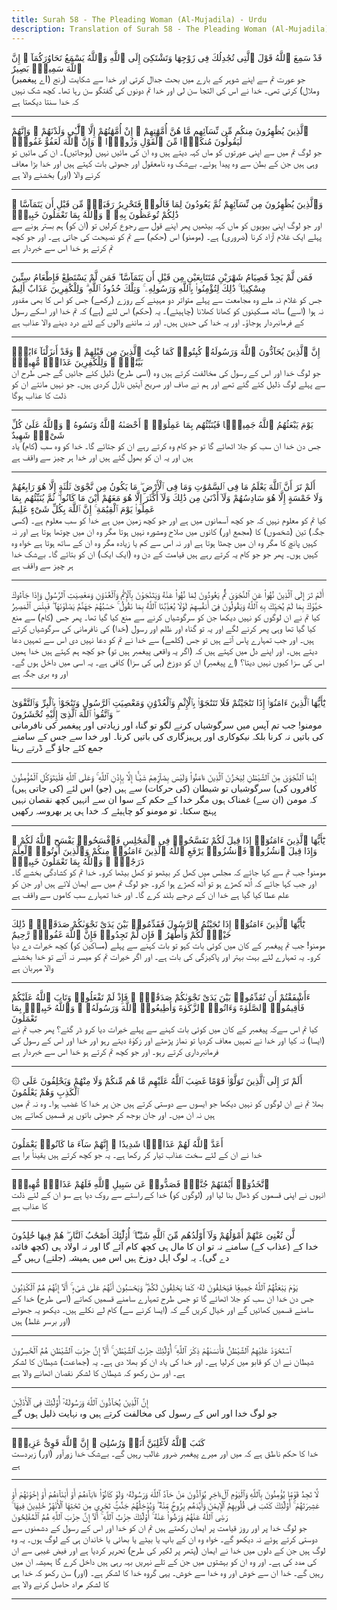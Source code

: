 ```yaml
---
title: Surah 58 - The Pleading Woman (Al-Mujadila) - Urdu
description: Translation of Surah 58 - The Pleading Woman (Al-Mujadila) in Urdu
---
```





<Aside type="quran" title="1">
قَدْ سَمِعَ ٱللَّهُ قَوْلَ ٱلَّتِى تُجَٰدِلُكَ فِى زَوْجِهَا وَتَشْتَكِىٓ إِلَى ٱللَّهِ وَٱللَّهُ يَسْمَعُ تَحَاوُرَكُمَآ ۚ إِنَّ ٱللَّهَ سَمِيعٌۢ بَصِيرٌ
</Aside>

<Aside type="reference" title="1">
(اے پیغمبر) جو عورت تم سے اپنے شوہر کے بارے میں بحث جدال کرتی اور خدا سے شکایت (رنج وملال) کرتی تھی۔ خدا نے اس کی التجا سن لی اور خدا تم دونوں کی گفتگو سن رہا تھا۔ کچھ شک نہیں کہ خدا سنتا دیکھتا ہے
</Aside>

---

<Aside type="quran" title="2">
ٱلَّذِينَ يُظَٰهِرُونَ مِنكُم مِّن نِّسَآئِهِم مَّا هُنَّ أُمَّهَٰتِهِمْ ۖ إِنْ أُمَّهَٰتُهُمْ إِلَّا ٱلَّٰٓـِٔى وَلَدْنَهُمْ ۚ وَإِنَّهُمْ لَيَقُولُونَ مُنكَرًۭا مِّنَ ٱلْقَوْلِ وَزُورًۭا ۚ وَإِنَّ ٱللَّهَ لَعَفُوٌّ غَفُورٌۭ
</Aside>

<Aside type="reference" title="2">
جو لوگ تم میں سے اپنی عورتوں کو ماں کہہ دیتے ہیں وہ ان کی مائیں نہیں (ہوجاتیں)۔ ان کی مائیں تو وہی ہیں جن کے بطن سے وہ پیدا ہوئے۔ بےشک وہ نامعقول اور جھوٹی بات کہتے ہیں اور خدا بڑا معاف کرنے والا (اور) بخشنے والا ہے
</Aside>

---

<Aside type="quran" title="3">
وَٱلَّذِينَ يُظَٰهِرُونَ مِن نِّسَآئِهِمْ ثُمَّ يَعُودُونَ لِمَا قَالُوا۟ فَتَحْرِيرُ رَقَبَةٍۢ مِّن قَبْلِ أَن يَتَمَآسَّا ۚ ذَٰلِكُمْ تُوعَظُونَ بِهِۦ ۚ وَٱللَّهُ بِمَا تَعْمَلُونَ خَبِيرٌۭ
</Aside>

<Aside type="reference" title="3">
اور جو لوگ اپنی بیویوں کو ماں کہہ بیٹھیں پھر اپنے قول سے رجوع کرلیں تو (ان کو) ہم بستر ہونے سے پہلے ایک غلام آزاد کرنا (ضروری) ہے۔ (مومنو) اس (حکم) سے تم کو نصیحت کی جاتی ہے۔ اور جو کچھ تم کرتے ہو خدا اس سے خبردار ہے
</Aside>

---

<Aside type="quran" title="4">
فَمَن لَّمْ يَجِدْ فَصِيَامُ شَهْرَيْنِ مُتَتَابِعَيْنِ مِن قَبْلِ أَن يَتَمَآسَّا ۖ فَمَن لَّمْ يَسْتَطِعْ فَإِطْعَامُ سِتِّينَ مِسْكِينًۭا ۚ ذَٰلِكَ لِتُؤْمِنُوا۟ بِٱللَّهِ وَرَسُولِهِۦ ۚ وَتِلْكَ حُدُودُ ٱللَّهِ ۗ وَلِلْكَٰفِرِينَ عَذَابٌ أَلِيمٌ
</Aside>

<Aside type="reference" title="4">
جس کو غلام نہ ملے وہ مجامعت سے پہلے متواتر دو مہینے کے روزے (رکھے) جس کو اس کا بھی مقدور نہ ہوا (اسے) ساٹھ مسکینوں کو کھانا کھلانا (چاہیئے)۔ یہ (حکم) اس لئے (ہے) کہ تم خدا اور اسکے رسول کے فرمانبردار ہوجاؤ۔ اور یہ خدا کی حدیں ہیں۔ اور نہ ماننے والوں کے لئے درد دینے والا عذاب ہے
</Aside>

---

<Aside type="quran" title="5">
إِنَّ ٱلَّذِينَ يُحَآدُّونَ ٱللَّهَ وَرَسُولَهُۥ كُبِتُوا۟ كَمَا كُبِتَ ٱلَّذِينَ مِن قَبْلِهِمْ ۚ وَقَدْ أَنزَلْنَآ ءَايَٰتٍۭ بَيِّنَٰتٍۢ ۚ وَلِلْكَٰفِرِينَ عَذَابٌۭ مُّهِينٌۭ
</Aside>

<Aside type="reference" title="5">
جو لوگ خدا اور اس کے رسول کی مخالفت کرتے ہیں وہ (اسی طرح) ذلیل کئے جائیں گے جس طرح ان سے پہلے لوگ ذلیل کئے گئے تھے اور ہم نے صاف اور صریح آیتیں نازل کردی ہیں۔ جو نہیں مانتے ان کو ذلت کا عذاب ہوگا
</Aside>

---

<Aside type="quran" title="6">
يَوْمَ يَبْعَثُهُمُ ٱللَّهُ جَمِيعًۭا فَيُنَبِّئُهُم بِمَا عَمِلُوٓا۟ ۚ أَحْصَىٰهُ ٱللَّهُ وَنَسُوهُ ۚ وَٱللَّهُ عَلَىٰ كُلِّ شَىْءٍۢ شَهِيدٌ
</Aside>

<Aside type="reference" title="6">
جس دن خدا ان سب کو جلا اٹھائے گا تو جو کام وہ کرتے رہے ان کو جتائے گا۔ خدا کو وہ سب (کام) یاد ہیں اور یہ ان کو بھول گئے ہیں اور خدا ہر چیز سے واقف ہے
</Aside>

---

<Aside type="quran" title="7">
أَلَمْ تَرَ أَنَّ ٱللَّهَ يَعْلَمُ مَا فِى ٱلسَّمَٰوَٰتِ وَمَا فِى ٱلْأَرْضِ ۖ مَا يَكُونُ مِن نَّجْوَىٰ ثَلَٰثَةٍ إِلَّا هُوَ رَابِعُهُمْ وَلَا خَمْسَةٍ إِلَّا هُوَ سَادِسُهُمْ وَلَآ أَدْنَىٰ مِن ذَٰلِكَ وَلَآ أَكْثَرَ إِلَّا هُوَ مَعَهُمْ أَيْنَ مَا كَانُوا۟ ۖ ثُمَّ يُنَبِّئُهُم بِمَا عَمِلُوا۟ يَوْمَ ٱلْقِيَٰمَةِ ۚ إِنَّ ٱللَّهَ بِكُلِّ شَىْءٍ عَلِيمٌ
</Aside>

<Aside type="reference" title="7">
کیا تم کو معلوم نہیں کہ جو کچھ آسمانوں میں ہے اور جو کچھ زمین میں ہے خدا کو سب معلوم ہے۔ (کسی جگہ) تین (شخصوں) کا (مجمع اور) کانوں میں صلاح ومشورہ نہیں ہوتا مگر وہ ان میں چوتھا ہوتا ہے اور نہ کہیں پانچ کا مگر وہ ان میں چھٹا ہوتا ہے اور نہ اس سے کم یا زیادہ مگر وہ ان کے ساتھ ہوتا ہے خواہ وہ کہیں ہوں۔ پھر جو جو کام یہ کرتے رہے ہیں قیامت کے دن وہ (ایک ایک) ان کو بتائے گا۔ بےشک خدا ہر چیز سے واقف ہے
</Aside>

---

<Aside type="quran" title="8">
أَلَمْ تَرَ إِلَى ٱلَّذِينَ نُهُوا۟ عَنِ ٱلنَّجْوَىٰ ثُمَّ يَعُودُونَ لِمَا نُهُوا۟ عَنْهُ وَيَتَنَٰجَوْنَ بِٱلْإِثْمِ وَٱلْعُدْوَٰنِ وَمَعْصِيَتِ ٱلرَّسُولِ وَإِذَا جَآءُوكَ حَيَّوْكَ بِمَا لَمْ يُحَيِّكَ بِهِ ٱللَّهُ وَيَقُولُونَ فِىٓ أَنفُسِهِمْ لَوْلَا يُعَذِّبُنَا ٱللَّهُ بِمَا نَقُولُ ۚ حَسْبُهُمْ جَهَنَّمُ يَصْلَوْنَهَا ۖ فَبِئْسَ ٱلْمَصِيرُ
</Aside>

<Aside type="reference" title="8">
کیا تم نے ان لوگوں کو نہیں دیکھا جن کو سرگوشیاں کرنے سے منع کیا گیا تھا۔ پھر جس (کام) سے منع کیا گیا تھا وہی پھر کرنے لگے اور یہ تو گناہ اور ظلم اور رسول (خدا) کی نافرمانی کی سرگوشیاں کرتے ہیں۔ اور جب تمہارے پاس آتے ہیں تو جس (کلمے) سے خدا نے تم کو دعا نہیں دی اس سے تمہیں دعا دیتے ہیں۔ اور اپنے دل میں کہتے ہیں کہ (اگر یہ واقعی پیغمبر ہیں تو) جو کچھ ہم کہتے ہیں خدا ہمیں اس کی سزا کیوں نہیں دیتا؟ (اے پیغمبر) ان کو دوزخ (ہی کی سزا) کافی ہے۔ یہ اسی میں داخل ہوں گے۔ اور وہ بری جگہ ہے
</Aside>

---

<Aside type="quran" title="9">
يَٰٓأَيُّهَا ٱلَّذِينَ ءَامَنُوٓا۟ إِذَا تَنَٰجَيْتُمْ فَلَا تَتَنَٰجَوْا۟ بِٱلْإِثْمِ وَٱلْعُدْوَٰنِ وَمَعْصِيَتِ ٱلرَّسُولِ وَتَنَٰجَوْا۟ بِٱلْبِرِّ وَٱلتَّقْوَىٰ ۖ وَٱتَّقُوا۟ ٱللَّهَ ٱلَّذِىٓ إِلَيْهِ تُحْشَرُونَ
</Aside>

<Aside type="reference" title="9">
مومنو! جب تم آپس میں سرگوشیاں کرنے لگو تو گناہ اور زیادتی اور پیغمبر کی نافرمانی کی باتیں نہ کرنا بلکہ نیکوکاری اور پرہیزگاری کی باتیں کرنا۔ اور خدا سے جس کے سامنے جمع کئے جاؤ گے ڈرتے رہنا
</Aside>

---

<Aside type="quran" title="10">
إِنَّمَا ٱلنَّجْوَىٰ مِنَ ٱلشَّيْطَٰنِ لِيَحْزُنَ ٱلَّذِينَ ءَامَنُوا۟ وَلَيْسَ بِضَآرِّهِمْ شَيْـًٔا إِلَّا بِإِذْنِ ٱللَّهِ ۚ وَعَلَى ٱللَّهِ فَلْيَتَوَكَّلِ ٱلْمُؤْمِنُونَ
</Aside>

<Aside type="reference" title="10">
کافروں کی) سرگوشیاں تو شیطان (کی حرکات) سے ہیں (جو) اس لئے (کی جاتی ہیں) کہ مومن (ان سے) غمناک ہوں مگر خدا کے حکم کے سوا ان سے انہیں کچھ نقصان نہیں پہنچ سکتا۔ تو مومنو کو چاہیئے کہ خدا ہی پر بھروسہ رکھیں
</Aside>

---

<Aside type="quran" title="11">
يَٰٓأَيُّهَا ٱلَّذِينَ ءَامَنُوٓا۟ إِذَا قِيلَ لَكُمْ تَفَسَّحُوا۟ فِى ٱلْمَجَٰلِسِ فَٱفْسَحُوا۟ يَفْسَحِ ٱللَّهُ لَكُمْ ۖ وَإِذَا قِيلَ ٱنشُزُوا۟ فَٱنشُزُوا۟ يَرْفَعِ ٱللَّهُ ٱلَّذِينَ ءَامَنُوا۟ مِنكُمْ وَٱلَّذِينَ أُوتُوا۟ ٱلْعِلْمَ دَرَجَٰتٍۢ ۚ وَٱللَّهُ بِمَا تَعْمَلُونَ خَبِيرٌۭ
</Aside>

<Aside type="reference" title="11">
مومنو! جب تم سے کہا جائے کہ مجلس میں کھل کر بیٹھو تو کھل بیٹھا کرو۔ خدا تم کو کشادگی بخشے گا۔ اور جب کہا جائے کہ اُٹھ کھڑے ہو تو اُٹھ کھڑے ہوا کرو۔ جو لوگ تم میں سے ایمان لائے ہیں اور جن کو علم عطا کیا گیا ہے خدا ان کے درجے بلند کرے گا۔ اور خدا تمہارے سب کاموں سے واقف ہے
</Aside>

---

<Aside type="quran" title="12">
يَٰٓأَيُّهَا ٱلَّذِينَ ءَامَنُوٓا۟ إِذَا نَٰجَيْتُمُ ٱلرَّسُولَ فَقَدِّمُوا۟ بَيْنَ يَدَىْ نَجْوَىٰكُمْ صَدَقَةًۭ ۚ ذَٰلِكَ خَيْرٌۭ لَّكُمْ وَأَطْهَرُ ۚ فَإِن لَّمْ تَجِدُوا۟ فَإِنَّ ٱللَّهَ غَفُورٌۭ رَّحِيمٌ
</Aside>

<Aside type="reference" title="12">
مومنو! جب تم پیغمبر کے کان میں کوئی بات کہو تو بات کہنے سے پہلے (مساکین کو) کچھ خیرات دے دیا کرو۔ یہ تمہارے لئے بہت بہتر اور پاکیزگی کی بات ہے۔ اور اگر خیرات تم کو میسر نہ آئے تو خدا بخشنے والا مہربان ہے
</Aside>

---

<Aside type="quran" title="13">
ءَأَشْفَقْتُمْ أَن تُقَدِّمُوا۟ بَيْنَ يَدَىْ نَجْوَىٰكُمْ صَدَقَٰتٍۢ ۚ فَإِذْ لَمْ تَفْعَلُوا۟ وَتَابَ ٱللَّهُ عَلَيْكُمْ فَأَقِيمُوا۟ ٱلصَّلَوٰةَ وَءَاتُوا۟ ٱلزَّكَوٰةَ وَأَطِيعُوا۟ ٱللَّهَ وَرَسُولَهُۥ ۚ وَٱللَّهُ خَبِيرٌۢ بِمَا تَعْمَلُونَ
</Aside>

<Aside type="reference" title="13">
کیا تم اس سےکہ پیغمبر کے کان میں کوئی بات کہنے سے پہلے خیرات دیا کرو ڈر گئے؟ پھر جب تم نے (ایسا) نہ کیا اور خدا نے تمہیں معاف کردیا تو نماز پڑھتے اور زکوٰة دیتے رہو اور خدا اور اس کے رسول کی فرمانبرداری کرتے رہو۔ اور جو کچھ تم کرتے ہو خدا اس سے خبردار ہے
</Aside>

---

<Aside type="quran" title="14">
۞ أَلَمْ تَرَ إِلَى ٱلَّذِينَ تَوَلَّوْا۟ قَوْمًا غَضِبَ ٱللَّهُ عَلَيْهِم مَّا هُم مِّنكُمْ وَلَا مِنْهُمْ وَيَحْلِفُونَ عَلَى ٱلْكَذِبِ وَهُمْ يَعْلَمُونَ
</Aside>

<Aside type="reference" title="14">
بھلا تم نے ان لوگوں کو نہیں دیکھا جو ایسوں سے دوستی کرتے ہیں جن پر خدا کا غضب ہوا۔ وہ نہ تم میں ہیں نہ ان میں۔ اور جان بوجھ کر جھوٹی باتوں پر قسمیں کھاتے ہیں
</Aside>

---

<Aside type="quran" title="15">
أَعَدَّ ٱللَّهُ لَهُمْ عَذَابًۭا شَدِيدًا ۖ إِنَّهُمْ سَآءَ مَا كَانُوا۟ يَعْمَلُونَ
</Aside>

<Aside type="reference" title="15">
خدا نے ان کے لئے سخت عذاب تیار کر رکھا ہے۔ یہ جو کچھ کرتے ہیں یقیناً برا ہے
</Aside>

---

<Aside type="quran" title="16">
ٱتَّخَذُوٓا۟ أَيْمَٰنَهُمْ جُنَّةًۭ فَصَدُّوا۟ عَن سَبِيلِ ٱللَّهِ فَلَهُمْ عَذَابٌۭ مُّهِينٌۭ
</Aside>

<Aside type="reference" title="16">
انہوں نے اپنی قسموں کو ڈھال بنا لیا اور (لوگوں کو) خدا کے راستے سے روک دیا ہے سو ان کے لئے ذلت کا عذاب ہے
</Aside>

---

<Aside type="quran" title="17">
لَّن تُغْنِىَ عَنْهُمْ أَمْوَٰلُهُمْ وَلَآ أَوْلَٰدُهُم مِّنَ ٱللَّهِ شَيْـًٔا ۚ أُو۟لَٰٓئِكَ أَصْحَٰبُ ٱلنَّارِ ۖ هُمْ فِيهَا خَٰلِدُونَ
</Aside>

<Aside type="reference" title="17">
خدا کے (عذاب کے) سامنے نہ تو ان کا مال ہی کچھ کام آئے گا اور نہ اولاد ہی (کچھ فائدہ دے گی)۔ یہ لوگ اہل دوزخ ہیں اس میں ہمیشہ (جلتے) رہیں گے
</Aside>

---

<Aside type="quran" title="18">
يَوْمَ يَبْعَثُهُمُ ٱللَّهُ جَمِيعًۭا فَيَحْلِفُونَ لَهُۥ كَمَا يَحْلِفُونَ لَكُمْ ۖ وَيَحْسَبُونَ أَنَّهُمْ عَلَىٰ شَىْءٍ ۚ أَلَآ إِنَّهُمْ هُمُ ٱلْكَٰذِبُونَ
</Aside>

<Aside type="reference" title="18">
جس دن خدا ان سب کو جلا اٹھائے گا تو جس طرح تمہارے سامنے قسمیں کھاتے (اسی طرح) خدا کے سامنے قسمیں کھائیں گے اور خیال کریں گے کہ (ایسا کرنے سے) کام لے نکلے ہیں۔ دیکھو یہ جھوٹے (اور برسر غلط) ہیں
</Aside>

---

<Aside type="quran" title="19">
ٱسْتَحْوَذَ عَلَيْهِمُ ٱلشَّيْطَٰنُ فَأَنسَىٰهُمْ ذِكْرَ ٱللَّهِ ۚ أُو۟لَٰٓئِكَ حِزْبُ ٱلشَّيْطَٰنِ ۚ أَلَآ إِنَّ حِزْبَ ٱلشَّيْطَٰنِ هُمُ ٱلْخَٰسِرُونَ
</Aside>

<Aside type="reference" title="19">
شیطان نے ان کو قابو میں کرلیا ہے۔ اور خدا کی یاد ان کو بھلا دی ہے۔ یہ (جماعت) شیطان کا لشکر ہے۔ اور سن رکھو کہ شیطان کا لشکر نقصان اٹھانے والا ہے
</Aside>

---

<Aside type="quran" title="20">
إِنَّ ٱلَّذِينَ يُحَآدُّونَ ٱللَّهَ وَرَسُولَهُۥٓ أُو۟لَٰٓئِكَ فِى ٱلْأَذَلِّينَ
</Aside>

<Aside type="reference" title="20">
جو لوگ خدا اور اس کے رسول کی مخالفت کرتے ہیں وہ نہایت ذلیل ہوں گے
</Aside>

---

<Aside type="quran" title="21">
كَتَبَ ٱللَّهُ لَأَغْلِبَنَّ أَنَا۠ وَرُسُلِىٓ ۚ إِنَّ ٱللَّهَ قَوِىٌّ عَزِيزٌۭ
</Aside>

<Aside type="reference" title="21">
خدا کا حکم ناطق ہے کہ میں اور میرے پیغمبر ضرور غالب رہیں گے۔ بےشک خدا زورآور (اور) زبردست ہے
</Aside>

---

<Aside type="quran" title="22">
لَّا تَجِدُ قَوْمًۭا يُؤْمِنُونَ بِٱللَّهِ وَٱلْيَوْمِ ٱلْءَاخِرِ يُوَآدُّونَ مَنْ حَآدَّ ٱللَّهَ وَرَسُولَهُۥ وَلَوْ كَانُوٓا۟ ءَابَآءَهُمْ أَوْ أَبْنَآءَهُمْ أَوْ إِخْوَٰنَهُمْ أَوْ عَشِيرَتَهُمْ ۚ أُو۟لَٰٓئِكَ كَتَبَ فِى قُلُوبِهِمُ ٱلْإِيمَٰنَ وَأَيَّدَهُم بِرُوحٍۢ مِّنْهُ ۖ وَيُدْخِلُهُمْ جَنَّٰتٍۢ تَجْرِى مِن تَحْتِهَا ٱلْأَنْهَٰرُ خَٰلِدِينَ فِيهَا ۚ رَضِىَ ٱللَّهُ عَنْهُمْ وَرَضُوا۟ عَنْهُ ۚ أُو۟لَٰٓئِكَ حِزْبُ ٱللَّهِ ۚ أَلَآ إِنَّ حِزْبَ ٱللَّهِ هُمُ ٱلْمُفْلِحُونَ
</Aside>

<Aside type="reference" title="22">
جو لوگ خدا پر اور روز قیامت پر ایمان رکھتے ہیں تم ان کو خدا اور اس کے رسول کے دشمنوں سے دوستی کرتے ہوئے نہ دیکھو گے۔ خواہ وہ ان کے باپ یا بیٹے یا بھائی یا خاندان ہی کے لوگ ہوں۔ یہ وہ لوگ ہیں جن کے دلوں میں خدا نے ایمان (پتھر پر لکیر کی طرح) تحریر کردیا ہے اور فیض غیبی سے ان کی مدد کی ہے۔ اور وہ ان کو بہشتوں میں جن کے تلے نہریں بہہ رہی ہیں داخل کرے گا ہمیشہ ان میں رہیں گے۔ خدا ان سے خوش اور وہ خدا سے خوش۔ یہی گروہ خدا کا لشکر ہے۔ (اور) سن رکھو کہ خدا ہی کا لشکر مراد حاصل کرنے والا ہے
</Aside>

---
